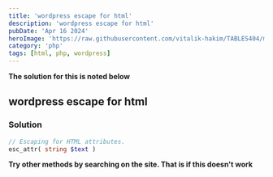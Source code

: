 ```yaml
---
title: 'wordpress escape for html'
description: 'wordpress escape for html'
pubDate: 'Apr 16 2024'
heroImage: 'https://raw.githubusercontent.com/vitalik-hakim/TABLES404/main/error_b/php.png'
category: 'php'
tags: [html, php, wordpress]
---
```


**The solution for this is noted below**

## wordpress escape for html

### Solution

```php
// Escaping for HTML attributes.
esc_attr( string $text )
```

**Try other methods by searching on the site. That is if this doesn't work**
